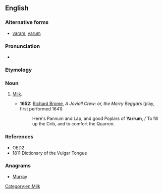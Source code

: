 ==English==

===Alternative forms===
* [[yaram]], [[yarum]]

===Pronunciation===
* {{IPA|/ˈjærəm/|lang=en}}

===Etymology===
{{unk.}}

===Noun===
{{en-noun|-}}

# {{context|cant|lang=en}} [[milk|Milk]].
#* '''1652:''' [[w:Richard Brome|Richard Brome]], ''A Joviall Crew: or, the Merry Beggars'' (play, first performed 1641)
#*: Here's Pannum and Lap, and good Poplars of '''Yarrum''', / To fill up the Crib, and to comfort the Quarron.

===References===
* OED2
* 1811 Dictionary of the Vulgar Tongue

===Anagrams===
* [[Murray#English|Murray]]

[[Category:en:Milk]]